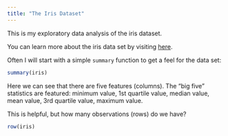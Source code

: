```yaml
---
title: "The Iris Dataset"
---
```


This is my exploratory data analysis of the iris dataset.

You can learn more about the iris data set by visiting [here](https://gist.github.com/curran/a08a1080b88344b0c8a7 "A GitHub repository."){.uri}.

Often I will start with a simple `summary` function to get a feel for the data set:

```r
summary(iris)

```

Here we can see that there are five features (columns). The "big five" statistics are featured: minimum value, 1st quartile value, median value, mean value, 3rd quartile value, maximum value.

This is helpful, but how many observations (rows) do we have?

```r
row(iris)
```
